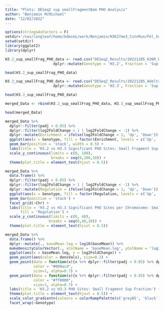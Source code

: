 ```yaml
---
title: "Plots: DESeq2 sup smallFragmentBam PHO Analysis"
author: "Benjamin McMichael"
date: "12/02/2022"
---
```


```r
options(stringsAsFactors = F)
setdir='/nas/longleaf/home/bdmcmi/work/Benjamin/H3K27me3_CutnRun/Pel_Sup_IgGcon_Analysis_20221202/Merged_DESeq2_Short_Fragment_Analysis'
setwd(setdir)
library(ggplot2)
library(dplyr)

```

```r

H3.2_sup_smallFrag_PHO_data <- read.csv("DESeq2_Results/20221205_K36R_HWT_sup_IgGcon_DESeq2_smallFragBam_PHO_results.csv", header=T, stringsAsFactors = F) %>%
                      dplyr::mutate(Genotype = 'H3.2', Fraction = 'Sup')

head(H3.2_sup_smallFrag_PHO_data)

```

```r

H3.3_sup_smallFrag_PHO_data <- read.csv("DESeq2_Results/20221205_Adelta_H33BK36R_sup_IgGcon_DESeq2_smallFragBam_PHO_results.csv", header=T, stringsAsFactors = F) %>%
                      dplyr::mutate(Genotype = 'H3.3', Fraction = 'Sup')

head(H3.3_sup_smallFrag_PHO_data)

```

```r

merged_Data <- rbind(H3.2_sup_smallFrag_PHO_data, H3.3_sup_smallFrag_PHO_data)

head(merged_Data)

```

```r

merged_Data %>%
  dplyr::filter(padj < 0.05) %>% 
  dplyr::filter(log2FoldChange > 1 | log2FoldChange < -1) %>%
  dplyr::mutate(Enrichment = ifelse(log2FoldChange > 1, 'Up', 'Down')) %>%
  ggplot(aes(x = Genotype, fill = factor(Enrichment, levels = c('Up', 'Down')))) +
  geom_bar(position = 'stack', width = 0.5) +
  labs(title = 'H3.2 vs H3.3 Significant PHO Sites: Small Fragment Sup Fraction', y = 'PHO Sites', x  = 'Genotype', fill='Enrichment') +
  scale_y_continuous(limits = c(0, 100),
                     breaks = seq(0,100,10)) +
  theme(plot.title = element_text(hjust = 0.5))

```

```r
  
merged_Data %>%
  data.frame() %>%
  dplyr::filter(padj < 0.05) %>% 
  dplyr::filter(log2FoldChange > 1 | log2FoldChange < -1) %>%
  dplyr::mutate(Regulation = ifelse(log2FoldChange > 1, 'Up', 'Down')) %>%
  ggplot(aes(x = Genotype, fill = factor(Regulation, levels = c('Up', 'Down')))) +
  geom_bar(position = 'stack') +
  facet_grid(~Chr) +
  labs(title = 'H3.2 vs H3.3 Significant PHO Sites per Chromosome: Small Fragment Sup Fraction', y = 'PHO Sites',x  = 'Genotype', 
       fill = 'Regulation') +
  scale_y_continuous(limits = c(0, 40),
                    breaks = seq(0,40,10)) +
  theme(plot.title = element_text(hjust = 0.5)) 

```

```r

merged_Data %>%
  data.frame() %>%
  dplyr::mutate(., baseMean.log = log10(baseMean)) %>%
  makeDensityColorVector(., xColName = 'baseMean.log', yColName = 'log2FoldChange', n = 200) %>%
  ggplot(aes(x = baseMean.log, y = log2FoldChange)) + 
  geom_point(aes(color = densVals), size=0.2) +
  geom_point(data = function(x){x %>% dplyr::filter(padj < 0.05) %>% dplyr::filter(log2FoldChange > 1)},
             color = "#009acd", 
             size=1, alpha=0.7) +
  geom_point(data = function(x){x %>% dplyr::filter(padj < 0.05) %>% dplyr::filter(log2FoldChange < -1)},
             color = "#ff0000", 
             size=1, alpha=0.7) +
  labs(title = 'H3.2 vs H3.3 PHO Sites: Small Fragment Sup Fraction') +
  theme(plot.title = element_text(hjust = 0.5)) +
  scale_color_gradientn(colours = colorRampPalette(c('grey85', 'black'))(100)) +
  facet_wrap(~Genotype)

```
